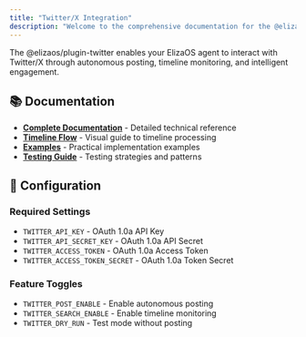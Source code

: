 ```yaml
---
title: "Twitter/X Integration"
description: "Welcome to the comprehensive documentation for the @elizaos/plugin-twitter package. This index provides organized access to all documentation resources."
---
```



The @elizaos/plugin-twitter enables your ElizaOS agent to interact with Twitter/X through autonomous posting, timeline monitoring, and intelligent engagement.

## 📚 Documentation

- **[Complete Documentation](./complete-documentation.mdx)** - Detailed technical reference
- **[Timeline Flow](./timeline-flow.mdx)** - Visual guide to timeline processing
- **[Examples](./examples.mdx)** - Practical implementation examples
- **[Testing Guide](./testing-guide.mdx)** - Testing strategies and patterns

## 🔧 Configuration

### Required Settings
- `TWITTER_API_KEY` - OAuth 1.0a API Key
- `TWITTER_API_SECRET_KEY` - OAuth 1.0a API Secret
- `TWITTER_ACCESS_TOKEN` - OAuth 1.0a Access Token
- `TWITTER_ACCESS_TOKEN_SECRET` - OAuth 1.0a Token Secret

### Feature Toggles
- `TWITTER_POST_ENABLE` - Enable autonomous posting
- `TWITTER_SEARCH_ENABLE` - Enable timeline monitoring
- `TWITTER_DRY_RUN` - Test mode without posting